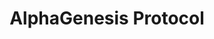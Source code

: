 ---
title: 'AlphaGenesis Protocol'
description: 'AlphaGenesis is a powerful tool to help you understand your data.'
---